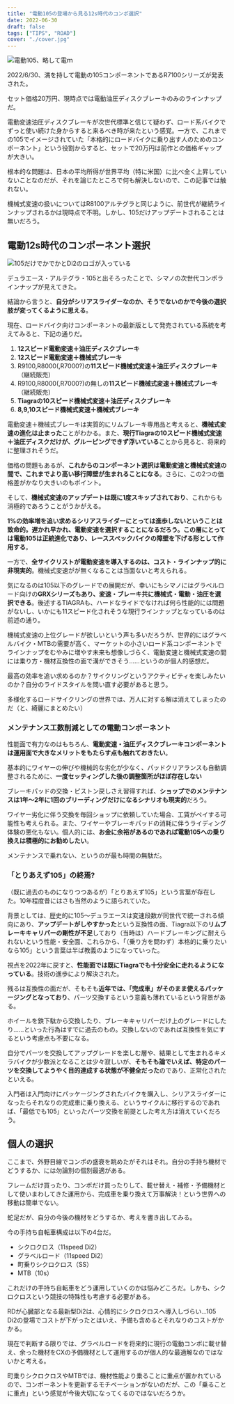 ```yaml
---
title: "電動105の登場から見る12s時代のコンポ選択"
date: 2022-06-30
draft: false
tags: ["TIPS", "ROAD"]
cover: "./cover.jpg"
---
```


![電動105、略して電ｍ](./cover.jpg)

2022/6/30、満を持して電動の105コンポーネントであるR7100シリーズが発表された。

セット価格20万円、現時点では電動油圧ディスクブレーキのみのラインナップだ。

<LinkCard
  url="https://store.shopping.yahoo.co.jp/worldcycle/shi-r-r715070.html"
  linkUrl="https://ck.jp.ap.valuecommerce.com/servlet/referral?sid=3171302&pid=887657043&vc_url=https%3A%2F%2Fstore.shopping.yahoo.co.jp%2Fworldcycle%2Fshi-r-r715070.html"
/>

電動変速油圧ディスクブレーキが次世代標準と信じて疑わず、ロード系バイクでずっと使い続けた身からすると来るべき時が来たという感覚。一方で、これまでの105でイメージされていた「本格的にロードバイクに乗り出す人のためのコンポーネント」という役割からすると、セットで20万円は前作との価格ギャップが大きい。

根本的な問題は、日本の平均所得が世界平均（特に米国）に比べ全く上昇していないことなのだが、それを論じたところで何も解決しないので、この記事では触れない。

機械式変速の扱いについてはR8100アルテグラと同じように、前世代が継続ラインナップされるかは現時点で不明。しかし、105だけアップデートされることは無いだろう。

<LinkCard url="https://blog.gensobunya.net/post/2021/09/compatibility_R9200-R8100/" />

## 電動12s時代のコンポーネント選択

![105だけでかでかとDi2のロゴが入っている](./lineup.jpg)

デュラエース・アルテグラ・105と出そろったことで、シマノの次世代コンポラインナップが見えてきた。

結論から言うと、**自分がシリアスライダーなのか、そうでないのかで今後の選択肢が変ってくるように思える**。

現在、ロードバイク向けコンポーネントの最新版として発売されている系統を考えてみると、下記の通りだ。

1. **12スピード電動変速＋油圧ディスクブレーキ**
1. **12スピード電動変速＋機械式ブレーキ**
1. R9100,R8000(,R7000?)の**11スピード機械式変速＋油圧ディスクブレーキ**（継続販売）
1. R9100,R8000(,R7000?)の無しの**11スピード機械式変速＋機械式ブレーキ**（継続販売）
1. **Tiagraの10スピード機械式変速＋油圧ディスクブレーキ**
1. **8,9,10スピード機械式変速＋機械式ブレーキ**

電動変速＋機械式ブレーキは実質的にリムブレーキ専用品と考えると、**機械式変速の進化は止まった**ことがわかる。また、**現行Tiagraの10スピード機械式変速＋油圧ディスクだけが、グルーピングできず浮いている**ことから見ると、将来的に整理されそうだ。

価格の問題もあるが、**これからのコンポーネント選択は電動変速と機械式変速の間で、これまでより高い移行障壁が生まれることになる**。さらに、この2つの価格差がかなり大きいのもポイント。

そして、**機械式変速のアップデートは既に1度スキップされており**、これからも消極的であろうことがうかがえる。

**1%の効率増を追い求めるシリアスライダーにとっては進歩しないということは致命的。**遅かれ早かれ、電動変速を選択することになるだろう**。この層にとっては電動105は正統進化であり、レーススペックバイクの障壁を下げる形として作用する**。

一方で、**全サイクリストが電動変速を導入するのは、コスト・ラインナップ的に非現実的**。機械式変速がが無くなることは当面ないと考えられる。

気になるのは105以下のグレードでの展開だが、幸いにもシマノにはグラベルロード向けの**GRXシリーズもあり、変速・ブレーキ共に機械式・電動・油圧を選択できる**。後述するTIAGRAも、ハードなライドでなければ何ら性能的には問題がないし、いかにも11スピード化されそうな現行ラインナップとなっているのは前述の通り。

機械式変速の上位グレードが欲しいという声も多いだろうが、世界的にはグラベルバイク・MTBの需要が高く、マーケットの小さいロード系コンポーネントでラインナップをむやみに増やす未来も想像しづらく、電動変速と機械式変速の間には乗り方・機材互換性の面で溝ができそう……というのが個人的感想だ。

最高の効率を追い求めるのか？サイクリングというアクティビティを楽しみたいのか？自分のライドスタイルを問い直す必要があると思う。

多様化するロードサイクリングの世界では、万人に対する解は消えてしまったのだ（と、綺麗にまとめたい）

### メンテナンス工数削減としての電動コンポーネント

性能面で有力なのはもちろん、**電動変速・油圧ディスクブレーキコンポーネントは運用面で大きなメリットをもたらす点も触れておきたい**。

基本的にワイヤーの伸びや機械的な劣化が少なく、パッドクリアランスも自動調整されるために、**一度セッティングした後の調整箇所がほぼ存在しない**

ブレーキパッドの交換・ピストン戻しさえ習得すれば、**ショップでのメンテナンスは1年～2年に1回のブリーディングだけになるシナリオも現実的**だろう。

ワイヤー劣化に伴う交換を毎回ショップに依頼していた場合、工賃がペイする可能性も考えられる。また、ワイヤーやブレーキパッドの消耗に伴うライディング体験の悪化もない。個人的には、**お金に余裕があるのであれば電動105への乗り換えは積極的にお勧めしたい**。

メンテナンスで乗れない、というのが最も時間の無駄だ。

### 「とりあえず105」の終焉?

（既に過去のものになりつつあるが）「とりあえず105」という言葉が存在した。10年程度昔にはさも当然のように語られていた。

背景としては、歴史的に105～デュラエースは変速段数が同世代で統一される傾向にあり、**アップデートがしやすかった**という互換性の面、Tiagra以下の**リムブレーキキャリパーの剛性が不足**しており（当時は）ハードブレーキングに耐えられないという性能・安全面、これらから、「（乗り方を問わず）本格的に乗りたいなら105」という言葉は半ば教義のようになっていった。

視点を2022年に戻すと、**性能面では既にTiagraでも十分安全に走れるようになっている**。技術の進歩により解決された。

残るは互換性の面だが、そもそも**近年では、「完成車」がそのまま使えるパッケージングとなっており**、パーツ交換するという意義も薄れているという背景がある。

ホイールを鉄下駄から交換したり、ブレーキキャリパーだけ上のグレードにしたり……といった行為はすでに過去のもの。交換しないのであれば互換性を気にするという考慮点も不要になる。

自分でパーツを交換してアップグレードを楽しむ層や、結果として生まれるキメラバイクが少数派となることは少々寂しいが、**そもそも論でいえば、特定のパーツを交換してようやく目的達成する状態が不健全だった**のであり、正常化されたといえる。

入門者は入門向けにパッケージングされたバイクを購入し、シリアスライダーになったらそれなりの完成車に乗り換える、というサイクルに移行するのであれば、「最低でも105」といったパーツ交換を前提とした考え方は消えていくだろう。

## 個人の選択

ここまで、外野目線でコンポの盛衰を眺めたがそれはそれ。自分の手持ち機材でどうするか、には勿論別の個別最適がある。

フレームだけ買ったり、コンポだけ買ったりして、載せ替え・補修・予備機材として使いまわしてきた運用から、完成車を乗り換えて万事解決！という世界への移動は簡単でない。

蛇足だが、自分の今後の機材をどうするか、考えを書き出してみる。

今の手持ち自転車構成は以下の4台だ。

- シクロクロス（11speed Di2）
- グラベルロード（11speed Di2）
- 町乗りシクロクロス（SS）
- MTB（10s）

これだけの手持ち自転車をどう運用していくのかは悩みどころだ。しかも、シクロクロスという競技の特殊性も考慮する必要がある。

RDが心臓部となる最新型Di2は、心情的にシクロクロスへ導入しづらい…105 Di2の登場でコストが下がったとはいえ、予備も含めるとそれなりのコストがかかる。

現在で判断する限りでは、グラベルロードを将来的に現行の電動コンポに載せ替え、余った機材をCXの予備機材として運用するのが個人的な最適解なのではないかと考える。

町乗りシクロクロスやMTBでは、機材性能より乗ることに重点が置かれているので、コンポーネントを更新するモチベーションがないのだが、この「乗ることに重点」という感覚が今後大切になってくるのではないだろうか。

<LinkCard
  url="https://store.shopping.yahoo.co.jp/worldcycle/shi-r-r715070.html"
  linkUrl="https://ck.jp.ap.valuecommerce.com/servlet/referral?sid=3171302&pid=887657043&vc_url=https%3A%2F%2Fstore.shopping.yahoo.co.jp%2Fworldcycle%2Fshi-r-r715070.html"
/>
